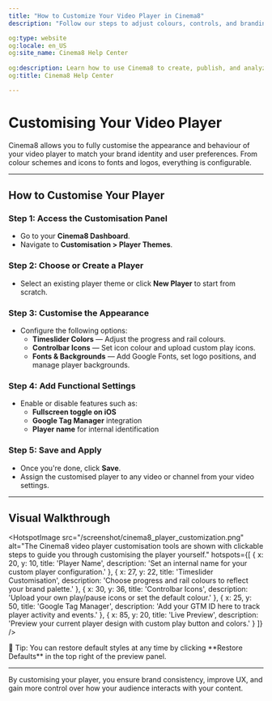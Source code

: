 ```yaml
---
title: "How to Customize Your Video Player in Cinema8"
description: "Follow our steps to adjust colours, controls, and branding in your video player to match your visual identity and style. Visit Cinema8."

og:type: website
og:locale: en_US
og:site_name: Cinema8 Help Center
 
og:description: Learn how to use Cinema8 to create, publish, and analyze interactive videos.
og:title: Cinema8 Help Center

---
```



# Customising Your Video Player

Cinema8 allows you to fully customise the appearance and behaviour of your video player to match your brand identity and user preferences. From colour schemes and icons to fonts and logos, everything is configurable.

---

## How to Customise Your Player

<Steps>

### Step 1: Access the Customisation Panel

- Go to your **Cinema8 Dashboard**.
- Navigate to **Customisation > Player Themes**.

### Step 2: Choose or Create a Player

- Select an existing player theme or click **New Player** to start from scratch.

### Step 3: Customise the Appearance

- Configure the following options:
  - **Timeslider Colors** — Adjust the progress and rail colours.
  - **Controlbar Icons** — Set icon colour and upload custom play icons.
  - **Fonts & Backgrounds** — Add Google Fonts, set logo positions, and manage player backgrounds.

### Step 4: Add Functional Settings

- Enable or disable features such as:
  - **Fullscreen toggle on iOS**
  - **Google Tag Manager** integration
  - **Player name** for internal identification

### Step 5: Save and Apply

- Once you're done, click **Save**.
- Assign the customised player to any video or channel from your video settings.

</Steps>

---

## Visual Walkthrough

<HotspotImage
  src="/screenshot/cinema8_player_customization.png"
  alt="The Cinema8 video player customisation tools are shown with clickable steps to guide you through customising the player yourself."
  hotspots={[
    {
      x: 20,
      y: 10,
      title: 'Player Name',
      description: 'Set an internal name for your custom player configuration.'
    },
    {
      x: 27,
      y: 22,
      title: 'Timeslider Customisation',
      description: 'Choose progress and rail colours to reflect your brand palette.'
    },
    {
      x: 30,
      y: 36,
      title: 'Controlbar Icons',
      description: 'Upload your own play/pause icons or set the default colour.'
    },
    {
      x: 25,
      y: 50,
      title: 'Google Tag Manager',
      description: 'Add your GTM ID here to track player activity and events.'
    },
    {
      x: 85,
      y: 20,
      title: 'Live Preview',
      description: 'Preview your current player design with custom play button and colors.'
    }
  ]}
/>

<Callout type="info">
🎨 Tip: You can restore default styles at any time by clicking **Restore Defaults** in the top right of the preview panel.
</Callout>

---

By customising your player, you ensure brand consistency, improve UX, and gain more control over how your audience interacts with your content.
